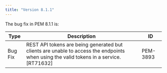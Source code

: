 ```yaml
---
title: "Version 8.1.1"
---
```


The bug fix in PEM 8.1.1 is:

Type | Description | ID 
---- | ----------- | --
Bug Fix | REST API tokens are being generated but clients are unable to access the endpoints when using the valid tokens in a service. [RT71632] | PEM-3893 
